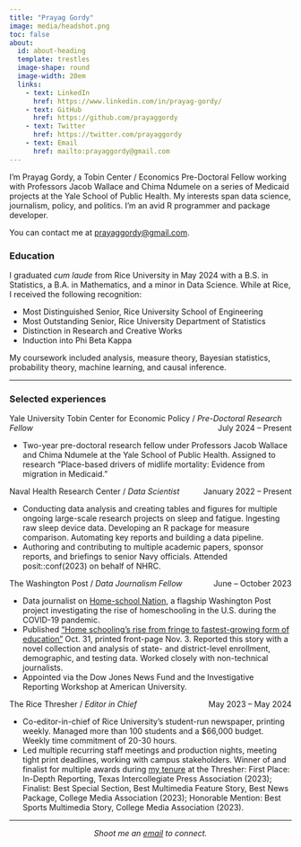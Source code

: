 ```yaml
---
title: "Prayag Gordy"
image: media/headshot.png
toc: false
about:
  id: about-heading
  template: trestles
  image-shape: round
  image-width: 20em
  links:
    - text: LinkedIn
      href: https://www.linkedin.com/in/prayag-gordy/
    - text: GitHub
      href: https://github.com/prayaggordy
    - text: Twitter
      href: https://twitter.com/prayaggordy
    - text: Email
      href: mailto:prayaggordy@gmail.com
---
```


:::{#about-heading}

I'm Prayag Gordy, a Tobin Center / Economics Pre-Doctoral Fellow working with Professors Jacob Wallace and Chima Ndumele on a series of Medicaid projects at the Yale School of Public Health. My interests span data science, journalism, policy, and politics. I'm an avid R programmer and package developer.

You can contact me at [prayaggordy@gmail.com](mailto:prayaggordy@gmail.com).

### Education

I graduated _cum laude_ from Rice University in May 2024 with a B.S. in Statistics, a B.A. in Mathematics, and a minor in Data Science. While at Rice, I received the following recognition:

- Most Distinguished Senior, Rice University School of Engineering
- Most Outstanding Senior, Rice University Department of Statistics
- Distinction in Research and Creative Works
- Induction into Phi Beta Kappa

My coursework included analysis, measure theory, Bayesian statistics, probability theory, machine learning, and causal inference.

:::

---

### Selected experiences

<p style="text-align:left;">
    Yale University Tobin Center for Economic Policy / _Pre-Doctoral Research Fellow_
    <span style="float:right;">
        July 2024 – Present
    </span>
</p>

- Two-year pre-doctoral research fellow under Professors Jacob Wallace and Chima Ndumele at the Yale
School of Public Health. Assigned to research "Place-based drivers of midlife mortality: Evidence from
migration in Medicaid."

<p style="text-align:left;">
    Naval Health Research Center / _Data Scientist_
    <span style="float:right;">
        January 2022 – Present
    </span>
</p>

- Conducting data analysis and creating tables and figures for multiple ongoing large-scale research projects on sleep and fatigue. Ingesting raw sleep device data. Developing an R package for measure comparison. Automating key reports and building a data pipeline.
- Authoring and contributing to multiple academic papers, sponsor reports, and briefings to senior Navy
officials. Attended posit::conf(2023) on behalf of NHRC.

<p style="text-align:left;">
    The Washington Post / _Data Journalism Fellow_
    <span style="float:right;">
        June – October 2023
    </span>
</p>

- Data journalist on [Home-school Nation](https://www.washingtonpost.com/education/interactive/2023/christian-home-schoolers-revolt/), a flagship Washington Post project investigating the rise of homeschooling in the U.S. during the COVID-19 pandemic.
- Published ["Home schooling's rise from fringe to fastest-growing form of education"](https://www.washingtonpost.com/education/interactive/2023/homeschooling-growth-data-by-district/) Oct. 31, printed front-page Nov. 3. Reported this story with a novel collection and analysis of state- and district-level enrollment, demographic, and testing data. Worked closely with non-technical journalists.
- Appointed via the Dow Jones News Fund and the Investigative Reporting Workshop at American University.

<p style="text-align:left;">
    The Rice Thresher / _Editor in Chief_
    <span style="float:right;">
        May 2023 – May 2024
    </span>
</p>

- Co-editor-in-chief of Rice University’s student-run newspaper, printing weekly. Managed more than 100 students and a \$66,000 budget. Weekly time commitment of 20-30 hours.
- Led multiple recurring staff meetings and production nights, meeting tight print deadlines, working with campus stakeholders. Winner of and finalist for multiple awards during [my tenure](https://www.ricethresher.org/staff/prayag-gordy) at the Thresher: First Place: In-Depth Reporting, Texas Intercollegiate Press Association (2023); Finalist: Best Special Section, Best Multimedia Feature Story, Best News Package, College Media Association (2023); Honorable Mention: Best Sports Multimedia Story, College Media Association (2023).

---

<p style="text-align: center;"> _Shoot me an [email](mailto:prayaggordy@gmail.com) to connect._ <p>
